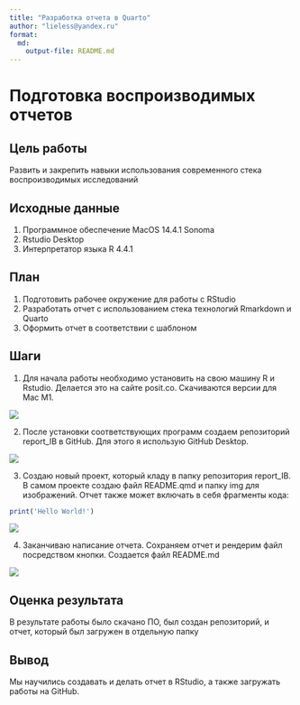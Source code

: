 ```yaml
---
title: "Разработка отчета в Quarto"
author: "lieless@yandex.ru"
format: 
  md:
    output-file: README.md
---
```


# Подготовка воспроизводимых отчетов

## Цель работы

Развить и закрепить навыки использования современного стека воспроизводимых исследований

## Исходные данные

1.  Программное обеспечение MacOS 14.4.1 Sonoma
2.  Rstudio Desktop
3.  Интерпретатор языка R 4.4.1

## План

1.  Подготовить рабочее окружение для работы с RStudio
2.  Разработать отчет с использованием стека технологий Rmarkdown и Quarto
3.  Оформить отчет в соответствии с шаблоном

## Шаги

1. Для начала работы необходимо установить на свою машину R и Rstudio. Делается это на сайте posit.co. Скачиваются версии для Mac M1.

![](img/1.png)

2. После установки соответствующих программ создаем репозиторий report_IB в GitHub. Для этого я использую GitHub Desktop.

![](img/2.png)

3. Создаю новый проект, который кладу в папку репозитория report_IB. В самом проекте создаю файл README.qmd и папку img для изображений. Отчет также может включать в себя фрагменты кода:

```r
print('Hello World!')
```


![](img/3.png)

4. Заканчиваю написание отчета. Сохраняем отчет и рендерим файл посредством кнопки. Создается файл README.md

![](img/4.png)

## Оценка результата

В результате работы было скачано ПО, был создан репозиторий, и отчет, который был загружен в отдельную папку

## Вывод

Мы научились создавать и делать отчет в RStudio, а также загружать работы на GitHub.
